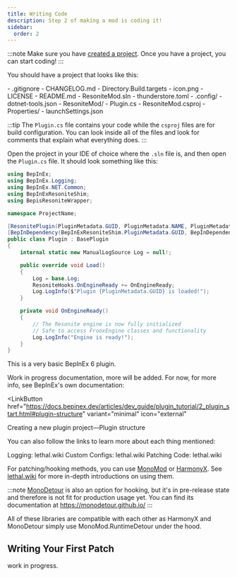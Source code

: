 ```yaml
---
title: Writing Code
description: Step 2 of making a mod is coding it!
sidebar:
  order: 2
---
```



:::note
Make sure you have [created a project](/creating-a-mod/creating-a-project). Once you have a project, you can start coding!
:::

You should have a project that looks like this:

<FileTree>
- .gitignore
- CHANGELOG.md
- Directory.Build.targets
- icon.png
- LICENSE
- README.md
- ResoniteMod.sln
- thunderstore.toml
- .config/
  - dotnet-tools.json
- ResoniteMod/
  - Plugin.cs
  - ResoniteMod.csproj
  - Properties/
    - launchSettings.json
</FileTree>

:::tip
The `Plugin.cs` file contains your code while the `csproj` files are for build configuration. You can look inside all of the files and look for comments that explain what everything does.
:::

Open the project in your IDE of choice where the `.sln` file is, and then open the `Plugin.cs` file. It should look something like this:

```cs title="Plugin.cs"
using BepInEx;
using BepInEx.Logging;
using BepInEx.NET.Common;
using BepInExResoniteShim;
using BepisResoniteWrapper;

namespace ProjectName;

[ResonitePlugin(PluginMetadata.GUID, PluginMetadata.NAME, PluginMetadata.VERSION, PluginMetadata.AUTHORS, PluginMetadata.REPOSITORY_URL)]
[BepInDependency(BepInExResoniteShim.PluginMetadata.GUID, BepInDependency.DependencyFlags.HardDependency)]
public class Plugin : BasePlugin
{
    internal static new ManualLogSource Log = null!;

    public override void Load()
    {
        Log = base.Log;
        ResoniteHooks.OnEngineReady += OnEngineReady;
        Log.LogInfo($"Plugin {PluginMetadata.GUID} is loaded!");
    }

    private void OnEngineReady()
    {
        // The Resonite engine is now fully initialized
        // Safe to access FrooxEngine classes and functionality
        Log.LogInfo("Engine is ready!");
    }
}

```

This is a very basic BepInEx 6 plugin.

Work in progress documentation, more will be added. For now, for more info, see BepInEx's own documentation:

<LinkButton
  href="https://docs.bepinex.dev/articles/dev_guide/plugin_tutorial/2_plugin_start.html#plugin-structure"
  variant="minimal"
  icon="external"
>
  Creating a new plugin project—Plugin structure
</LinkButton>

You can also follow the links to learn more about each thing mentioned:

<LinkButton href="https://lethal.wiki/dev/fundamentals/logging" variant="minimal" icon="external">
  Logging: lethal.wiki
</LinkButton>
<LinkButton
  href="https://lethal.wiki/dev/intermediate/custom-configs"
  variant="minimal"
  icon="external"
>
  Custom Configs: lethal.wiki
</LinkButton>
<LinkButton
  href="https://lethal.wiki/dev/fundamentals/patching-code"
  variant="minimal"
  icon="external"
>
  Patching Code: lethal.wiki
</LinkButton>

For patching/hooking methods, you can use [MonoMod](https://github.com/MonoMod/MonoMod) or [HarmonyX](https://github.com/BepInEx/HarmonyX). See [lethal.wiki](https://lethal.wiki/dev/fundamentals/patching-code) for more in-depth introductions on using them.

:::note
[MonoDetour](https://github.com/MonoDetour/MonoDetour) is also an option for hooking, but it's in pre-release state and therefore is not fit for production usage yet. You can find its documentation at https://monodetour.github.io/
:::

All of these libraries are compatible with each other as HarmonyX and MonoDetour simply use MonoMod.RuntimeDetour under the hood.

## Writing Your First Patch

work in progress.

<LinkCard
  title="Publishing Your Mod"
  href="/creating-a-mod/packaging-and-publishing"
  description="Upload your mod for everyone to download!"
/>
